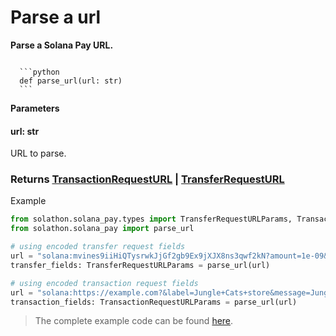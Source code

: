 
# Parse a url
**Parse a Solana Pay URL.**

<Code>
  ```python 
  def parse_url(url: str)
  ```
</Code>

**Parameters**
#### url: str
URL to parse.

### Returns [TransactionRequestURL](/solana-pay/types/transaction_request_url_params) | [TransferRequestURL](/solana-pay/types/transfer_request_url_params)

Example
```python
from solathon.solana_pay.types import TransferRequestURLParams, TransactionRequestURLParams
from solathon.solana_pay import parse_url

# using encoded transfer request fields
url = "solana:mvines9iiHiQTysrwkJjGf2gb9Ex9jXJX8ns3qwf2kN?amount=1e-09&label=Jungle+Cats+store&message=Jungle+Cats+store+-+your+order+-+%23001234&memo=JC%234098&reference=6DgHPm8gQp2mvQs5wuYTbJCH5KkkdJ7i4P76M31aegCQ"
transfer_fields: TransferRequestURLParams = parse_url(url)

# using encoded transaction request fields
url = "solana:https://example.com?&label=Jungle+Cats+store&message=Jungle+Cats+store+-+your+order+-+%23001234"
transaction_fields: TransactionRequestURLParams = parse_url(url)
```

> The complete example code can be found [here](https://github.com/SuperteamDAO/solathon/tree/master/example/solana_pay).